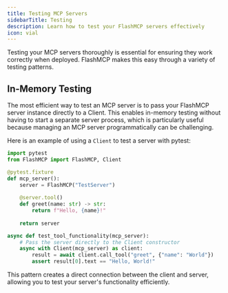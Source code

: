```yaml
---
title: Testing MCP Servers
sidebarTitle: Testing
description: Learn how to test your FlashMCP servers effectively 
icon: vial
---
```



Testing your MCP servers thoroughly is essential for ensuring they work correctly when deployed. FlashMCP makes this easy through a variety of testing patterns.

## In-Memory Testing

The most efficient way to test an MCP server is to pass your FlashMCP server instance directly to a Client. This enables in-memory testing without having to start a separate server process, which is particularly useful because managing an MCP server programmatically can be challenging.

Here is an example of using a `Client` to test a server with pytest:

```python
import pytest
from FlashMCP import FlashMCP, Client

@pytest.fixture
def mcp_server():
    server = FlashMCP("TestServer")
    
    @server.tool()
    def greet(name: str) -> str:
        return f"Hello, {name}!"
        
    return server

async def test_tool_functionality(mcp_server):
    # Pass the server directly to the Client constructor
    async with Client(mcp_server) as client:
        result = await client.call_tool("greet", {"name": "World"})
        assert result[0].text == "Hello, World!"
```

This pattern creates a direct connection between the client and server, allowing you to test your server's functionality efficiently.
